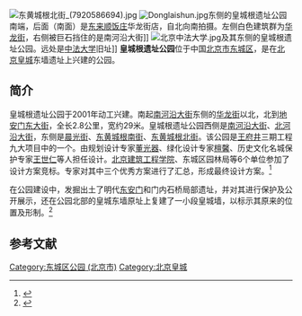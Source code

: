 {{Coord|39.91900|116.40055|type:landmark_region:CN-11_source:GoogleMaps|display=title}}
[[File:东黄城根北街_(7920586694).jpg|thumb]]
[[File:Donglaishun.jpg|thumb]]东侧的皇城根遗址公园南端，后面（南面）是[[东来顺|东来顺饭庄]]华龙街店，自北向南拍摄。左侧白色建筑群为[[华龙街_(北京)|华龙街]]，右侧被巨石挡住的是南河沿大街]]
[[File:北京中法大学.jpg|thumb]]及其东侧的皇城根遗址公园。远处是[[中法大学|中法大学]]旧址]]
'''皇城根遗址公园'''位于中国[[北京市|北京市]][[东城区_(北京市)|东城区]]，是在[[北京皇城|北京皇城]]东墙遗址上兴建的公园。

==简介==
皇城根遗址公园于2001年动工兴建。南起[[南河沿大街|南河沿大街]]东侧的[[华龙街_(北京)|华龙街]]以北，北到[[地安门东大街|地安门东大街]]，全长2.8公里，宽约29米。皇城根遗址公园西侧是[[南河沿大街|南河沿大街]]、[[北河沿大街|北河沿大街]]，东侧是[[晨光街|晨光街]]、[[东黄城根南街|东黄城根南街]]、[[东黄城根北街|东黄城根北街]]。该公园是[[王府井|王府井]]三期工程九大项目中的一个。由规划设计专家[[董光器|董光器]]、绿化设计专家[[檀馨|檀馨]]、历史文化名城保护专家[[王世仁|王世仁]]等人担任设计。[[北京建筑工程学院|北京建筑工程学院]]、东城区园林局等6个单位参加了设计方案竞标。专家对其中三个优秀方案进行了汇总，形成最终设计方案。<ref>{{Cite web |url=http://bj.sina.com.cn/t/2001-04-04/2191.shtml |title=皇城根遗址公园破土动工，新浪，2001年04月04日 |accessdate=2013-04-23 |archive-date=2014-11-29 |archive-url=https://web.archive.org/web/20141129021923/http://bj.sina.com.cn/t/2001-04-04/2191.shtml |dead-url=no }}</ref>

在公园建设中，发掘出土了明代[[东安门|东安门]]和门内石桥局部遗址，并对其进行保护及公开展示，还在公园北部的皇城东墙原址上复建了一小段皇城墙，以标示其原来的位置及形制。<ref name=dhly>{{Cite web |url=http://www.bjdclib.com/subdb/laneculture/historybuilding/200906/t20090612_2106.html |title=皇城墙，东华流韵，于2013-04-23查阅 |accessdate=2013-04-23 |archive-date=2012-11-02 |archive-url=https://web.archive.org/web/20121102223523/http://www.bjdclib.com/subdb/laneculture/historybuilding/200906/t20090612_2106.html |dead-url=no }}</ref>

==参考文献==
{{reflist}}

[[Category:东城区公园_(北京市)|Category:东城区公园 (北京市)]]
[[Category:北京皇城|Category:北京皇城]]